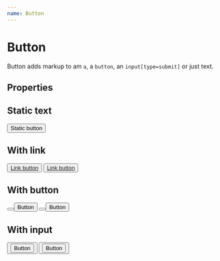 ```yaml
---
name: Button
---
```



# Button

Button adds markup to am `a`, a `button`, an `input[type=submit]` or just text.

## Properties

<PropsTable of={Button} />

## Static text

<Playground>
  <Button>Static button</Button>
</Playground>

## With link

<Playground>
  <Items spaceBetween>
    <Button>
      <a href="javascript:;">Link button</a>
    </Button>
    <Button modifier="primary">
      <a href="javascript:;">Link button</a>
    </Button>
  </Items>
</Playground>

## With button

<Playground>
  <Items spaceBetween>
    <Button>
      <button type="button">Button</button>
    </Button>
    <Button modifier="primary">
      <button type="button">Button</button>
    </Button>
  </Items>
</Playground>

## With input

<Playground>
  <Items spaceBetween>
    <Button>
      <input type="submit" value="Button" />
    </Button>
    <Button modifier="primary">
      <input type="submit" value="Button" />
    </Button>
  </Items>
</Playground>
